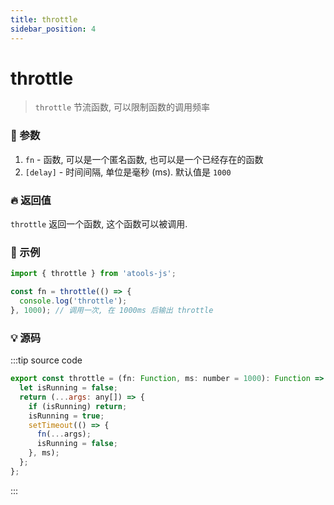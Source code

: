 ```yaml
---
title: throttle
sidebar_position: 4
---
```


# throttle

> `throttle` 节流函数, 可以限制函数的调用频率

### :bento: 参数

1. `fn` - 函数, 可以是一个匿名函数, 也可以是一个已经存在的函数
2. `[delay]` - 时间间隔, 单位是毫秒 (ms). 默认值是 `1000`

### :fire: 返回值

`throttle` 返回一个函数, 这个函数可以被调用.

### :rocket: 示例

```jsx
import { throttle } from 'atools-js';

const fn = throttle(() => {
  console.log('throttle');
}, 1000); // 调用一次, 在 1000ms 后输出 throttle
```

### :bulb: 源码

:::tip source code

```js title="/atools/_basic/throttle.ts"
export const throttle = (fn: Function, ms: number = 1000): Function => {
  let isRunning = false;
  return (...args: any[]) => {
    if (isRunning) return;
    isRunning = true;
    setTimeout(() => {
      fn(...args);
      isRunning = false;
    }, ms);
  };
};
```

:::
